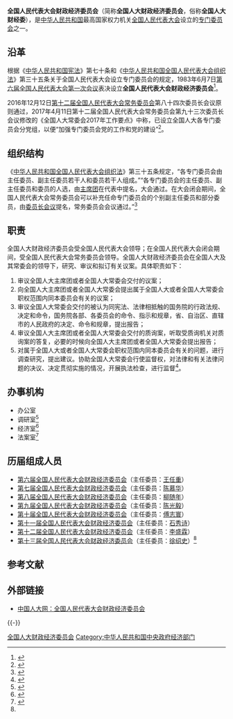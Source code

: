 {{Pathnav|全国人民代表大会|全国人民代表大会专门委员会}}
{{Infobox PRCG
|机构名称=全国人民代表大会<br />财政经济委员会
|届数=十三
|标志1=National Emblem of the People's Republic of China.svg
|标志1说明 = [[s:中华人民共和国国徽法|国徽法]]第六条第二项规定：全国人民代表大会各专门委员会的印章应当刻有[[中华人民共和国国徽|国徽]]图案。
|任期始=2018年3月
|任期终=2023年3月
|人员名称=组成人员
|职位1=主任委员
|人员1=[[徐绍史|徐绍史]]
|职位2=副主任委员 
|人员2=[[刘源|刘源]]{{wrap}}[[张毅_(1950年)|张毅]]{{wrap}}[[尹中卿|尹中卿]]{{wrap}}[[熊群力|熊群力]]{{wrap}}[[谢经荣|谢经荣]]{{wrap}}[[乌日图|乌日图]]{{wrap}}[[刘新华_(1955年)|刘新华]]{{wrap}}[[郭庆平|郭庆平]]{{wrap}}[[骆惠宁|骆惠宁]]{{wrap}}[[陈武_(1954年)|陈武]]{{wrap}}[[孙志刚_(官员)|孙志刚]]{{wrap}}[[杜家毫|杜家毫]]{{wrap}}[[刘家义|刘家义]]{{wrap}}[[娄勤俭|娄勤俭]]{{wrap}}[[王东峰|王东峰]]
|人数2=15
|授权法源=[[中华人民共和国宪法|中华人民共和国宪法]]（[[s:中华人民共和国宪法|第七十条]]）
|组织法规=[[中华人民共和国全国人民代表大会组织法|中华人民共和国全国人民代表大会组织法]]
|组织上级=[[全国人民代表大会|全国人民代表大会]]
|业务上级=[[全国人民代表大会|全国人民代表大会]]<br />[[全国人民代表大会常务委员会|全国人民代表大会常务委员会]]（全国人大闭会期间）
|中共上级=[[中国共产党全国人民代表大会常务委员会党组|中国共产党全国人民代表大会常务委员会党组]]
|中共本级=中国共产党全国人民代表大会财政经济委员会分党组
|行政级别=正部级
|机构类型=[[全国人民代表大会专门委员会|全国人民代表大会专门委员会]]
|地址1=[[北京市|北京市]][[西城区|西城区]][[前门西大街|前门西大街]]1号[[全国人大机关办公楼|全国人大机关办公楼]]
|成立时间=1983年
}}

'''全国人民代表大会财政经济委员会'''（简称'''全国人大财政经济委员会'''，俗称'''全国人大财经委'''），是[[中华人民共和国|中华人民共和国]]最高国家权力机关[[全国人民代表大会|全国人民代表大会]]设立的[[全国人民代表大会专门委员会|专门委员会]]之一。

==沿革==
根据《[[中华人民共和国宪法|中华人民共和国宪法]]》第七十条和《[[中华人民共和国全国人民代表大会组织法|中华人民共和国全国人民代表大会组织法]]》第三十五条关于全国人民代表大会设立专门委员会的规定，1983年6月7日[[第六届全国人民代表大会第一次会议|第六届全国人民代表大会第一次会议]]表决设立'''全国人民代表大会财政经济委员会'''<ref name=lishi>{{Cite web |url = http://www.npc.gov.cn/npc/bmzz/caizheng/node_1680.htm |title = 委员会历史 |author =  |date =  |publisher = 全国人民代表大会财政经济委员会 |language =  |accessdate = 2018-02-21 |quote =  |archive-url = https://www.webcitation.org/6ZdEm4QVy?url=http://www.npc.gov.cn/npc/bmzz/caizheng/node_1680.htm |archive-date = 2015-06-28 |dead-url = yes }}</ref>。

2016年12月12日[[第十二届全国人民代表大会常务委员会|第十二届全国人民代表大会常务委员会]]第八十四次委员长会议原则通过，2017年4月11日第十二届全国人民代表大会常务委员会第九十三次委员长会议修改的《全国人大常委会2017年工作要点》中称，已设立全国人大各专门委员会分党组，以便“加强专门委员会党的工作和党的建设”<ref>{{Cite web |url = http://news.163.com/17/0508/14/CJU0Q3JC000187VE.html |title = 全国人大9个专门委员会分党组已设立：加强党的工作和建设 |author =  |date = 2017-05-08 |publisher = 网易 |language =  |accessdate =  |quote =  |archive-url = https://web.archive.org/web/20180221161913/http://news.163.com/17/0508/14/CJU0Q3JC000187VE.html |archive-date = 2018-02-21 |dead-url = yes }}</ref>。

==组织结构==
《[[中华人民共和国全国人民代表大会组织法|中华人民共和国全国人民代表大会组织法]]》第三十五条规定，“各专门委员会由主任委员、副主任委员若干人和委员若干人组成。”“各专门委员会的主任委员、副主任委员和委员的人选，由[[全国人民代表大会会议主席团|主席团]]在代表中提名，大会通过。在大会闭会期间，全国人民代表大会常务委员会可以补充任命专门委员会的个别副主任委员和部分委员，由[[全国人民代表大会常务委员会委员长会议|委员长会议]]提名，常务委员会会议通过。”<ref name=fa>{{Cite web  |url =http://www.npc.gov.cn/wxzl/gongbao/1982-12/10/content_1478467.htm  |title =中华人民共和国全国人民代表大会组织法  |author =  |date =  |publisher =中国人大网  |language =  |accessdate =2018-02-21  |quote =  |archive-date =2018-02-21  |archive-url =https://web.archive.org/web/20180221162002/http://www.npc.gov.cn/wxzl/gongbao/1982-12/10/content_1478467.htm  |dead-url =no  }}</ref>

== 职责 ==
全国人大财政经济委员会受全国人民代表大会领导；在全国人民代表大会闭会期间，受全国人民代表大会常务委员会领导。全国人大财政经济委员会在全国人大及其常委会的领导下，研究、审议和拟订有关议案。具体职责如下：
#审议全国人大主席团或者全国人大常委会交付的议案；
#向全国人大主席团或者全国人大常委会提出属于全国人大或者全国人大常委会职权范围内同本委员会有关的议案；
#审议全国人大常委会交付的被认为同宪法、法律相抵触的国务院的行政法规、决定和命令，国务院各部、各委员会的命令、指示和规章，省、自治区、直辖市的人民政府的决定、命令和规章，提出报告；
#审议全国人大主席团或者全国人大常委会交付的质询案，听取受质询机关对质询案的答复，必要的时候向全国人大主席团或者全国人大常委会提出报告；
#对属于全国人大或者全国人大常委会职权范围内同本委员会有关的问题，进行调查研究，提出建议。协助全国人大常委会行使监督权，对法律和有关法律问题的决议、决定贯彻实施的情况，开展执法检查，进行监督<ref>{{Cite web  |url =http://www.npc.gov.cn/npc/bmzz/caizheng/node_1678.htm  |title =委员会职责  |author =  |date =  |publisher =全国人民代表大会财政经济委员会  |language =  |accessdate =2018-02-21  |quote =  |archive-url =https://web.archive.org/web/20180307014546/http://www.npc.gov.cn/npc/bmzz/caizheng/node_1678.htm  |archive-date =2018-03-07  |dead-url =yes  }}</ref>。

==办事机构==
*办公室
*调研室<ref>{{Cite web |url = http://finance.sina.com.cn/money/fund/20090328/14596037631.shtml |title = 图文：全国人大财经委员会调研室主任朱明春 |author =  |date = 2009-03-28 |publisher = 新浪 |language =  |accessdate =  |quote =  |archive-date = 2019-05-12 |archive-url = https://web.archive.org/web/20190512151622/http://finance.sina.com.cn/money/fund/20090328/14596037631.shtml |dead-url = no }}</ref>
*经济室<ref>{{Cite web |url = http://www.hainanpc.net/hainanrenda/699/60140.html |title = 琼中人大常委会赴京参加人大代表和人大干部培训班 |author =  |date = 2014-07-30 |publisher = 海南人大网 |language =  |accessdate =  |quote =  |archive-date = 2018-02-15 |archive-url = https://web.archive.org/web/20180215024355/http://www.hainanpc.net/hainanrenda/699/60140.html |dead-url = no }}</ref>
*法案室<ref>{{Cite web  |url =http://finance.ifeng.com/gem/vc/20121018/7162943.shtml  |title =全国人大财经委法案室主任朱少平：新基金法时代PE可按需选择组织形式  |author =  |date =2012-10-18  |publisher =凤凰网  |language =  |accessdate =  |quote =  |archive-date =2019-05-13  |archive-url =https://web.archive.org/web/20190513031218/http://finance.ifeng.com/gem/vc/20121018/7162943.shtml  |dead-url =no  }}</ref>

== 历届组成人员 ==
*[[第六届全国人民代表大会各专门委员会#财政经济委员会|第六届全国人民代表大会财政经济委员会]]（主任委员：[[王任重|王任重]]）
*[[第七届全国人民代表大会各专门委员会#财政经济委员会|第七届全国人民代表大会财政经济委员会]]（主任委员：[[陈慕华|陈慕华]]）
*[[第八届全国人民代表大会各专门委员会#财政经济委员会|第八届全国人民代表大会财政经济委员会]]（主任委员：[[柳随年|柳随年]]）
*[[第九届全国人民代表大会各专门委员会#财政经济委员会|第九届全国人民代表大会财政经济委员会]]（主任委员：[[陈光毅|陈光毅]]）
*[[第十届全国人民代表大会各专门委员会#财政经济委员会|第十届全国人民代表大会财政经济委员会]]（主任委员：[[傅志寰|傅志寰]]）
*[[第十一届全国人民代表大会各专门委员会#财政经济委员会|第十一届全国人民代表大会财政经济委员会]]（主任委员：[[石秀诗|石秀诗]]）
*[[第十二届全国人民代表大会各专门委员会#财政经济委员会|第十二届全国人民代表大会财政经济委员会]]（主任委员：[[李盛霖|李盛霖]]）
*[[第十三届全国人民代表大会各专门委员会#财政经济委员会|第十三届全国人民代表大会财政经济委员会]]（主任委员：[[徐绍史|徐绍史]]）<ref name=lishi/>

== 参考文献 ==
{{Reflist}}

== 外部链接 ==
*[https://web.archive.org/web/20120102070322/http://www.npc.gov.cn/npc/bmzz/caizheng/node_1624.htm 中国人大网：全国人民代表大会财政经济委员会]

{{-}}
{{全国人民代表大会}}

[[Category:全国人大财政经济委员会|]]
[[Category:中华人民共和国中央政府经济部门|Category:中华人民共和国中央政府经济部门]]